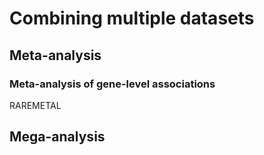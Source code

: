 # Combining multiple datasets

## Meta-analysis

### Meta-analysis of gene-level associations

RAREMETAL

## Mega-analysis
